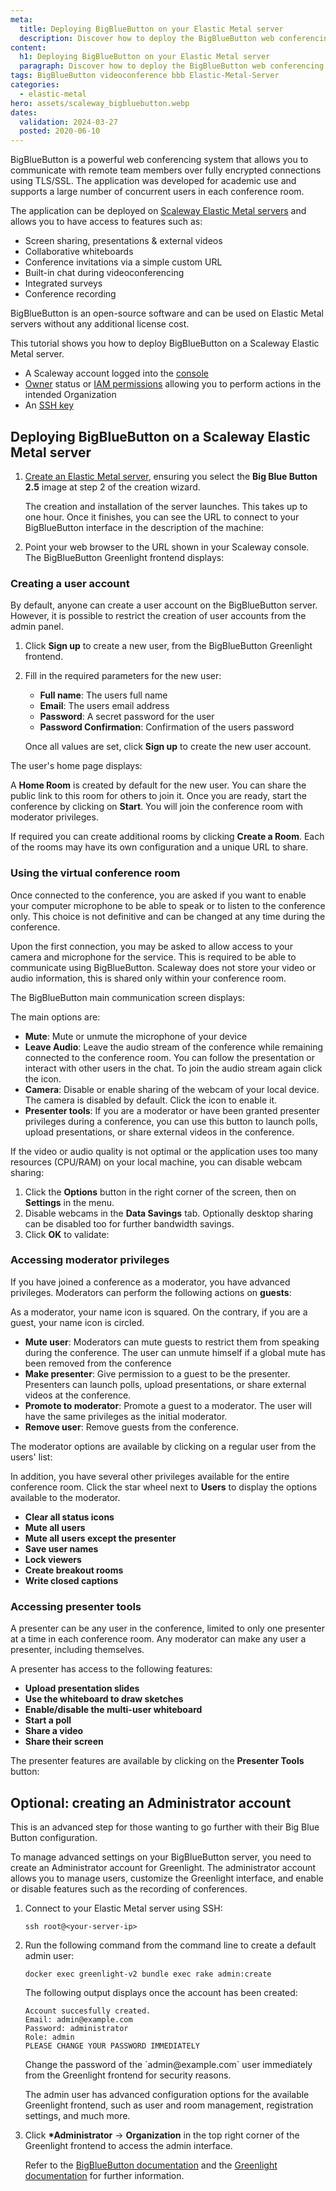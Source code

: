 ```yaml
---
meta:
  title: Deploying BigBlueButton on your Elastic Metal server
  description: Discover how to deploy the BigBlueButton web conferencing system on your Elastic Metal server
content:
  h1: Deploying BigBlueButton on your Elastic Metal server
  paragraph: Discover how to deploy the BigBlueButton web conferencing system on your Elastic Metal server
tags: BigBlueButton videoconference bbb Elastic-Metal-Server
categories:
  - elastic-metal
hero: assets/scaleway_bigbluebutton.webp
dates:
  validation: 2024-03-27
  posted: 2020-06-10
---
```


BigBlueButton is a powerful web conferencing system that allows you to communicate with remote team members over fully encrypted connections using TLS/SSL. The application was developed for academic use and supports a large number of concurrent users in each conference room.

The application can be deployed on [Scaleway Elastic Metal servers](https://www.scaleway.com/en/elastic-metal/) and allows you to have access to features such as:

- Screen sharing, presentations & external videos
- Collaborative whiteboards
- Conference invitations via a simple custom URL
- Built-in chat during videoconferencing
- Integrated surveys
- Conference recording

BigBlueButton is an open-source software and can be used on Elastic Metal servers without any additional license cost.

<Lightbox src="scaleway-bbb_home_room.webp" alt="" />

This tutorial shows you how to deploy BigBlueButton on a Scaleway Elastic Metal server.

<Macro id="requirements" />

- A Scaleway account logged into the [console](https://console.scaleway.com)
- [Owner](/identity-and-access-management/iam/concepts/#owner) status or [IAM permissions](/identity-and-access-management/iam/concepts/#permission) allowing you to perform actions in the intended Organization
- An [SSH key](/identity-and-access-management/organizations-and-projects/how-to/create-ssh-key/)

## Deploying BigBlueButton on a Scaleway Elastic Metal server

1. [Create an Elastic Metal server](/bare-metal/elastic-metal/how-to/create-server/), ensuring you select the **Big Blue Button 2.5** image at step 2 of the creation wizard.

    The creation and installation of the server launches. This takes up to one hour. Once it finishes, you can see the URL to connect to your BigBlueButton interface in the description of the machine:

    <Lightbox src="scaleway-bbb_console_installed.webp" alt="" />
2. Point your web browser to the URL shown in your Scaleway console. The BigBlueButton Greenlight frontend displays:
    <Lightbox src="scaleway-bbb_greenline_home.webp" alt="" />

### Creating a user account

By default, anyone can create a user account on the BigBlueButton server. However, it is possible to restrict the creation of user accounts from the admin panel.

1. Click **Sign up** to create a new user, from the BigBlueButton Greenlight frontend.
    <Lightbox src="scaleway-bbb_user_signup.webp" alt="" />
2. Fill in the required parameters for the new user:
    - **Full name**: The users full name
    - **Email**: The users email address
    - **Password**: A secret password for the user
    - **Password Confirmation**: Confirmation of the users password

    Once all values are set, click **Sign up** to create the new user account.

The user's home page displays:
<Lightbox src="scaleway-bbb_user_logged.webp" alt="" />

A **Home Room** is created by default for the new user. You can share the public link to this room for others to join it. Once you are ready, start the conference by clicking on **Start**. You will join the conference room with moderator privileges.

If required you can create additional rooms by clicking **Create a Room**. Each of the rooms may have its own configuration and a unique URL to share.

### Using the virtual conference room

Once connected to the conference, you are asked if you want to enable your computer microphone to be able to speak or to listen to the conference only. This choice is not definitive and can be changed at any time during the conference.

<Message type="note">
  Upon the first connection, you may be asked to allow access to your camera and microphone for the service. This is required to be able to communicate using BigBlueButton. Scaleway does not store your video or audio information, this is shared only within your conference room.
</Message>

The BigBlueButton main communication screen displays:

<Lightbox src="scaleway-bbb_home_room.webp" alt="" />

The main options are:

  - **Mute**:  Mute or unmute the microphone of your device <Lightbox src="scaleway-bbb-mic.webp" width="45" />
  - **Leave Audio**: Leave the audio stream of the conference while remaining connected to
    the conference room. You can follow the presentation or interact with other users
    in the chat. To join the audio stream again click the icon.<Lightbox src="scaleway-bbb-phone.webp" width="45" />
  - **Camera**: Disable or enable sharing of the webcam of your local device. The camera is disabled
    by default. Click the icon to enable it. <Lightbox src="scaleway-bbb-cam.webp" width="45" />
  - **Presenter tools**: If you are a moderator or have been granted presenter privileges during
    a conference, you can use this button to launch polls, upload presentations, or
    share external videos in the conference.<Lightbox src="scaleway-bbb-mod.webp" width="45" />

If the video or audio quality is not optimal or the application uses too many resources (CPU/RAM) on your local machine, you can disable webcam sharing:

1. Click the **Options** button in the right corner of the screen, then on **Settings** in the menu.
2. Disable webcams in the **Data Savings** tab. Optionally desktop sharing can be disabled too for further bandwidth savings.
3. Click **OK** to validate:
    <Lightbox src="scaleway-bbb-data-savings.webp" alt=""/>

### Accessing moderator privileges

If you have joined a conference as a moderator, you have advanced privileges. Moderators can perform the following actions on **guests**:

<Message type="note">
  As a moderator, your name icon is squared. On the contrary, if you are a guest, your name icon is circled.
</Message>

- **Mute user**: Moderators can mute guests to restrict them from speaking during the conference. The user can unmute himself if a global mute has been removed from the conference
- **Make presenter**: Give permission to a guest to be the presenter. Presenters can launch polls, upload presentations, or share external videos at the conference.
- **Promote to moderator**: Promote a guest to a moderator. The user will have the same privileges as the initial moderator.
- **Remove user**: Remove guests from the conference.

The moderator options are available by clicking on a regular user from the users' list:

<Lightbox src="scaleway-bbb-moderator-tools.webp" alt="" />

In addition, you have several other privileges available for the entire conference room. Click the star wheel next to **Users** to display the options available to the moderator.

- **Clear all status icons**
- **Mute all users**
- **Mute all users except the presenter**
- **Save user names**
- **Lock viewers**
- **Create breakout rooms**
- **Write closed captions**

<Lightbox src="scaleway-bbb-conference-actions.webp" alt="" />

### Accessing presenter tools

A presenter can be any user in the conference, limited to only one presenter at a time in each conference room. Any moderator can make any user a presenter, including themselves.

A presenter has access to the following features:

- **Upload presentation slides**
- **Use the whiteboard to draw sketches**
- **Enable/disable the multi-user whiteboard**
- **Start a poll**
- **Share a video**
- **Share their screen**

The presenter features are available by clicking on the **Presenter Tools** button:

<Lightbox src="scaleway-bbb-mod.webp" width="45" alt="" />

## Optional: creating an Administrator account

This is an advanced step for those wanting to go further with their Big Blue Button configuration.

To manage advanced settings on your BigBlueButton server, you need to create an Administrator account for Greenlight. The administrator account allows you to manage users, customize the Greenlight interface, and enable or disable features such as the recording of conferences.

1. Connect to your Elastic Metal server using SSH:
    ```
    ssh root@<your-server-ip>
    ```
2. Run the following command from the command line to create a default admin user:
    ```
    docker exec greenlight-v2 bundle exec rake admin:create
    ```

   The following output displays once the account has been created:

    ```
    Account succesfully created.
    Email: admin@example.com
    Password: administrator
    Role: admin
    PLEASE CHANGE YOUR PASSWORD IMMEDIATELY
    ```

    <Message type="important">
      Change the password of the `admin@example.com` user immediately from the Greenlight frontend for security reasons.
    </Message>

   The admin user has advanced configuration options for the available Greenlight frontend, such as user and room management, registration settings, and much more.

3. Click **\*Administrator** -> **Organization** in the top right corner of the Greenlight frontend to access the admin interface.

    Refer to the [BigBlueButton documentation](http://docs.bigbluebutton.org/)  and the [Greenlight documentation](https://docs.bigbluebutton.org/greenlight/v3/install/#overview) for further information.